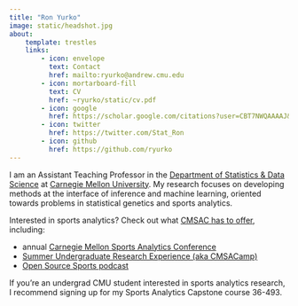 ```yaml
---
title: "Ron Yurko"
image: static/headshot.jpg
about:
    template: trestles
    links:
        - icon: envelope
          text: Contact
          href: mailto:ryurko@andrew.cmu.edu
        - icon: mortarboard-fill
          text: CV
          href: ~ryurko/static/cv.pdf
        - icon: google
          href: https://scholar.google.com/citations?user=CBT7NWQAAAAJ&hl=en
        - icon: twitter
          href: https://twitter.com/Stat_Ron
        - icon: github
          href: https://github.com/ryurko
---
```


I am an Assistant Teaching Professor in the [Department of Statistics & Data Science](http://www.stat.cmu.edu/) at [Carnegie Mellon University](http://www.cmu.edu/). My research focuses on developing methods at the interface of inference and machine learning, oriented towards problems in statistical genetics and sports analytics.

Interested in sports analytics? Check out what [CMSAC has to offer](https://www.stat.cmu.edu/cmsac/), including:

- annual [Carnegie Mellon Sports Analytics Conference](https://www.stat.cmu.edu/cmsac/conference/2022/)
- [Summer Undergraduate Research Experience (aka CMSACamp)](https://www.stat.cmu.edu/summer/)
- [Open Source Sports podcast](https://podcasts.apple.com/us/podcast/open-source-sports/id1513053248)

If you're an undergrad CMU student interested in sports analytics research, I recommend signing up for my Sports Analytics Capstone course 36-493.
